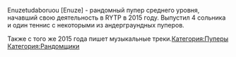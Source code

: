 Enuzetudaboruou [Enuze] - рандомный пупер среднего уровня, начавший свою деятельность в RYTP в 2015 году. Выпустил 4 сольника и один теннис с некоторыми из андерграундных пуперов.

Также с того же 2015 года пишет музыкальные треки.{{Инфобокс_для_пуперов|другие_ники = NZWO!, MegaBlazeTV, Super Maity, Bogdanor111, Claes Van Dijk|сферы_творчества = Пупер-рандомщик и композитор|год_начала = 2014 (создал канал)
2015 (начал делать пупы и музыку)|имя_фамилия = Богдан Березин|дата_рождения = 25.02.2002|место_проживания = Россия|ссылки = https://www.youtube.com/channel/UC7rhhtdQeoy09a5LYWc0iTw - канал
https://vk.com/cvdart - паблик|image3 = 1523304570666.jpg}}[[Категория:Пуперы]]
[[Категория:Рандомщики]]